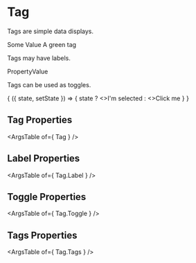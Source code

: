 

<Meta title="Controls/Tag" component={Tag} />

# Tag

Tags are simple data displays.

<Canvas>
<Story name="default" args={{ }}>
    <Content>
        <Tag.Tags>
            <Tag>Some Value</Tag>
            <Tag tagColor={ useAppearance().colors.success }>A green tag</Tag>
        </Tag.Tags>
    </Content>
</Story>
</Canvas>

Tags may have labels.

<Canvas>
<Story name="labels" args={{ }}>
    <Content>
        <Tag.Tags>
            <Tag><Tag.Label>Property</Tag.Label>Value</Tag>
        </Tag.Tags>
    </Content>
</Story>
</Canvas>

Tags can be used as toggles.

<Canvas>
<Story name="toggles" args={{ }}>
    <Content>
        <Tag.Tags>
            <Component initialState={ false }>
                {
                    ({ state, setState }) => <Tag.Toggle tagColor={ useAppearance().colors.success } active={ state } onSelect={ setState }>{ state ? <>I'm selected</> : <>Click me</> }</Tag.Toggle>
                }
            </Component>
        </Tag.Tags>
    </Content>
</Story>
</Canvas>


## Tag Properties
<ArgsTable of={ Tag } />

## Label Properties
<ArgsTable of={ Tag.Label } />

## Toggle Properties
<ArgsTable of={ Tag.Toggle } />

## Tags Properties
<ArgsTable of={ Tag.Tags } />